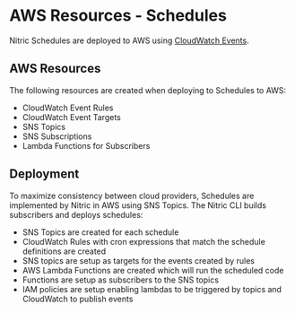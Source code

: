 
# AWS Resources - Schedules

Nitric Schedules are deployed to AWS using [CloudWatch Events](https://docs.aws.amazon.com/AmazonCloudWatch/latest/events/WhatIsCloudWatchEvents.html).

## AWS Resources

The following resources are created when deploying to Schedules to AWS:

- CloudWatch Event Rules
- CloudWatch Event Targets
- SNS Topics
- SNS Subscriptions
- Lambda Functions for Subscribers

## Deployment

To maximize consistency between cloud providers, Schedules are implemented by Nitric in AWS using SNS Topics. The Nitric CLI builds subscribers and deploys schedules:

- SNS Topics are created for each schedule
- CloudWatch Rules with cron expressions that match the schedule definitions are created
- SNS topics are setup as targets for the events created by rules
- AWS Lambda Functions are created which will run the scheduled code
- Functions are setup as subscribers to the SNS topics
- IAM policies are setup enabling lambdas to be triggered by topics and CloudWatch to publish events
